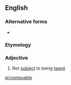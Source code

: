 {{also|non-taxable}}
==English==

===Alternative forms===
* {{l|en|non-taxable}}

===Etymology===
{{prefix|en|non|taxable}}

===Adjective===
{{en-adj|-}}

# Not [[subject]] to being [[tax]]ed.

[[pl:nontaxable]]